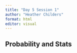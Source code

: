 ```yaml
---
title: "Day 5 Session 1"
author: "Heather Childers"
format: html
editor: visual
---
```


## Probability and Stats
